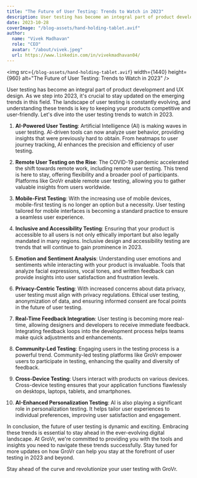 ```yaml
---
title: "The Future of User Testing: Trends to Watch in 2023"
description: User testing has become an integral part of product development and UX design. As we step into 2023, it's crucial to stay updated on the emerging trends in this field.
date: 2023-10-28
coverImage: "/blog-assets/hand-holding-tablet.avif"
author:
  name: "Vivek Madhavan"
  role: "CEO"
  avatar: "/about/vivek.jpeg"
  url: https://www.linkedin.com/in/vivekmadhavan04/
---
```


<img
  src={`/blog-assets/hand-holding-tablet.avif`}
  width={1440}
  height={960}
  alt="The Future of User Testing: Trends to Watch in 2023"
/>

User testing has become an integral part of product development and UX design. As we step into 2023, it's crucial to stay updated on the emerging trends in this field. The landscape of user testing is constantly evolving, and understanding these trends is key to keeping your products competitive and user-friendly. Let's dive into the user testing trends to watch in 2023.

1. **AI-Powered User Testing**:
   Artificial Intelligence (AI) is making waves in user testing. AI-driven tools can now analyze user behavior, providing insights that were previously hard to obtain. From heatmaps to user journey tracking, AI enhances the precision and efficiency of user testing.

2. **Remote User Testing on the Rise**:
   The COVID-19 pandemic accelerated the shift towards remote work, including remote user testing. This trend is here to stay, offering flexibility and a broader pool of participants. Platforms like GroVr enable remote user testing, allowing you to gather valuable insights from users worldwide.

3. **Mobile-First Testing**:
   With the increasing use of mobile devices, mobile-first testing is no longer an option but a necessity. User testing tailored for mobile interfaces is becoming a standard practice to ensure a seamless user experience.

4. **Inclusive and Accessibility Testing**:
   Ensuring that your product is accessible to all users is not only ethically important but also legally mandated in many regions. Inclusive design and accessibility testing are trends that will continue to gain prominence in 2023.

5. **Emotion and Sentiment Analysis**:
   Understanding user emotions and sentiments while interacting with your product is invaluable. Tools that analyze facial expressions, vocal tones, and written feedback can provide insights into user satisfaction and frustration levels.

6. **Privacy-Centric Testing**:
   With increased concerns about data privacy, user testing must align with privacy regulations. Ethical user testing, anonymization of data, and ensuring informed consent are focal points in the future of user testing.

7. **Real-Time Feedback Integration**:
   User testing is becoming more real-time, allowing designers and developers to receive immediate feedback. Integrating feedback loops into the development process helps teams make quick adjustments and enhancements.

8. **Community-Led Testing**:
   Engaging users in the testing process is a powerful trend. Community-led testing platforms like GroVr empower users to participate in testing, enhancing the quality and diversity of feedback.

9. **Cross-Device Testing**:
   Users interact with products on various devices. Cross-device testing ensures that your application functions flawlessly on desktops, laptops, tablets, and smartphones.

10. **AI-Enhanced Personalization Testing**:
    AI is also playing a significant role in personalization testing. It helps tailor user experiences to individual preferences, improving user satisfaction and engagement.

In conclusion, the future of user testing is dynamic and exciting. Embracing these trends is essential to stay ahead in the ever-evolving digital landscape. At GroVr, we're committed to providing you with the tools and insights you need to navigate these trends successfully. Stay tuned for more updates on how GroVr can help you stay at the forefront of user testing in 2023 and beyond.

Stay ahead of the curve and revolutionize your user testing with GroVr.
